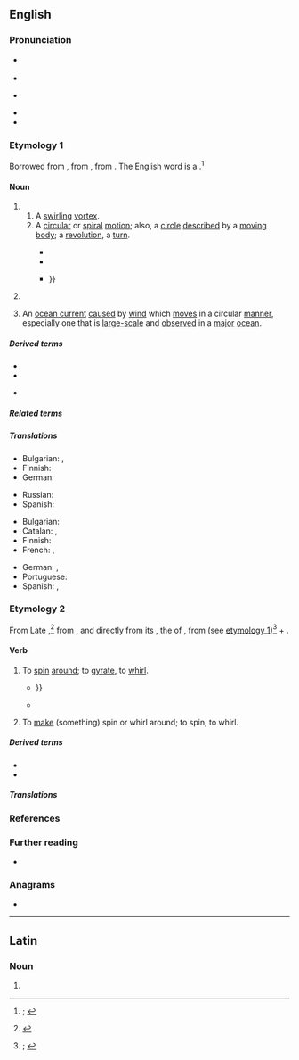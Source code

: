 ==English==
{{was wotd|2021|June|8}}

===Pronunciation===
{{multiple images
|direction = vertical
|image1 = Naruto whirlpool - Flickr - MShades.jpg
|caption1 = A gyre ''(sense 1.1)'' or [[whirlpool#Noun|whirlpool]], one of the {{w|Naruto whirlpools}} regularly seen in the {{w|Naruto Strait}}, [[Japan]].
|image2 = Oceanic gyres.png
|caption2 = A [[map#Noun|map]] [[show#Verb|showing]] the [[five]] [[major#Adjective|major]] [[oceanwide]] gyres ''(sense 3)''; from left to right, they are the [[Indian Ocean]], [[North Pacific]] and [[South Pacific]], and [[North Atlantic]] and [[South Atlantic]] gyres.
}}

* {{a|RP}} {{IPA|en|/d͡ʒaɪ.ə/}}
* {{audio|en|LL-Q1860 (eng)-Vealhurl-gyre.wav|Audio (Southern England)}}
* {{a|GA}} {{enPR|jīər}} {{IPA|en|/d͡ʒaɪ.ɚ/}}
* {{rhymes|en|aɪə(ɹ)|s=1}}
* {{hyphenation|en|gy|re}}

===Etymology 1===
{{root|en|ine-pro|*gew-}}
Borrowed from {{bor|en|la|gȳrus|t=circle; circular motion}}, from {{der|en|grc|γῦρος|t=circle; ring}}, from {{der|en|ine-pro|*gew-|t=to bend; to curve}}. The English word is a {{doublet|en|gyro|gyrus|nocap=1}}.<ref>{{R:OED Online|pos=n|id=82897|date=December 2020|nodot=1}}; {{R:Lexico|pos=n}}</ref>

====Noun====
{{en-noun}}

# {{lb|en|chiefly|literary|poetic}}
## A [[swirling#Adjective|swirling]] [[vortex]].
## A [[circular#Adjective|circular]] or [[spiral#Adjective|spiral]] [[motion#Noun|motion]]; also, a [[circle#Noun|circle]] [[describe]]d by a [[moving#Adjective|moving]] [[body]]; a [[revolution]], a [[turn#Noun|turn]].
##: {{synonyms|en|circuit|whirl}}
##* {{RQ:Dryden Fables|chapter=Meleager and Atalanta|page=112|passage=Quick, and more quick he ſpins in giddy '''Gires''', / Then falls, and in much Foam his Soul expires.}}
##* {{RQ:Browning Aurora Leigh|pages=176–177|pageref=176|passage=What is art, / But life upon the larger scale, the higher, / When, graduating up in a spiral line / Of still expanding and ascending '''gyres''', / It pushes toward the intense significance / Of all things, hungry for the Infinite? / Art's life,—and where we live, we suffer and toil.}}
##* {{RQ:Yeats Michael Robartes|poem=The Second Coming|page=19|passage=Turning and turning in the widening '''gyre''' / The falcon cannot hear the falconer; / Things fall apart; the centre cannot hold; / Mere anarchy is loosed upon the world, {{...}}}}
# {{lb|en|anatomy|zootomy|archaic}} {{synonym of|en|gyrus|t=a [[fold#Noun|fold]] or [[ridge#Noun|ridge]] on the [[cerebral cortex]] of the [[brain#Noun|brain]]}}
# {{lb|en|oceanography}} An [[ocean current]] [[cause#Verb|caused]] by [[wind#Noun|wind]] which [[move#Verb|moves]] in a circular [[manner]], especially one that is [[large-scale]] and [[observe]]d in a [[major#Adjective|major]] [[ocean]].

=====Derived terms=====
* {{l|en|gyral}}
* {{l|en|gyrally}}
* {{l|en|gyreful}} {{qualifier|obsolete|rare}}

=====Related terms=====
{{col3|en
|[[gyrant]] {{qualifier|rare}}
|gyrate
|gyration
|gyrator
|gyratory
|gyrectomy
|gyrencephalate
|gyro
|gyrus
}}

=====Translations=====
{{trans-top|swirling vortex}}
* Bulgarian: {{t+|bg|вихър|m}}, {{t+|bg|водовъртеж|m}}
* Finnish: {{t+|fi|pyörre}}
* German: {{t+|de|Strudel|m}}
{{trans-mid}}
* Russian: {{t+|ru|вихрь|m}}
* Spanish: {{t+|es|remolino|m}}
{{trans-bottom}}

{{trans-top|circular or spiral motion}}
{{trans-mid}}
{{trans-bottom}}

{{trans-see|circle described by a moving body|circuit|revolution}}
{{trans-see|''synonym of'' gyrus|gyrus}}

{{trans-top|ocean current caused by wind which moves in a circular manner}}
* Bulgarian: {{t|bg|кръговрат}}
* Catalan: {{t+|ca|gir|m}}, {{t|ca|gir oceànic|m}}
* Finnish: {{t+|fi|pyörre}}
* French: {{t+|fr|gyre|m}}, {{t|fr|gyre océanique|m}}
{{trans-mid}}
* German: {{t|de|ozeanischer Wirbel|m}}, {{t+|de|Wirbel|m}}
* Portuguese: {{t+|pt|giro|m}}
* Spanish: {{t+|es|giro|m}}, {{t|es|giro oceánico|m}}
{{trans-bottom}}

===Etymology 2===
From Late {{inh|en|enm|giren|t=to turn (something) away; to cause (something) to revolve or rotate; to travel in a circle}},<ref>{{R:MED Online|entry=ǧīren|pos=v|id=MED18636}}</ref> from {{der|en|fro|girer|t=to turn}}, and directly from its {{glossary|etymon}} {{der|en|la|gȳrāre}}, the {{glossary|present}} {{glossary|active}} {{glossary|infinitive}} of {{m|la|gȳrō|t=to turn in a circle, rotate; to circle or revolve around}}, from {{m|la|gȳrus|t=circle; circular motion}} (see [[#Etymology 1|etymology 1]])<ref>{{R:OED Online|pos=v|id=82898|date=December 2020|nodot=1}}; {{R:Lexico|pos=v}}</ref> + {{m|la|-ō|pos={{glossary|suffix}} forming regular first-{{glossary|conjugation}} {{glossary|verb}}s}}.

====Verb====
{{en-verb}} {{term-label|en|literary|poetic}}

# {{lb|en|intransitive}} To [[spin#Verb|spin]] [[around]]; to [[gyrate]], to [[whirl#Verb|whirl]].
#: {{synonyms|en|revolve|rotate}}
#* {{RQ:Drayton Minor Poems|poem=From Eclogue ij|pages=240–241|pageref=241|lines=4–8|passage=The host of heauenly beautyes moue, / Depainted in their proper stories, / As well the fixd as wandring glories, / Which from their proper orbes not goe, / Whether they '''gyre''' swift or slowe: {{...}}}}
#* {{RQ:Carroll Looking-Glass|chapter=Looking-glass House|page=21|passage={{w|Jabberwocky}}. / 'Twas brillig, and the slithy toves / Did '''gyre''' and gimble in the wa[b]e; / All mimsy were the borogoves, / And the mome raths outgrabe.}}
# {{lb|en|transitive|rare}} To [[make#Verb|make]] (something) spin or whirl around; to spin, to whirl.

=====Derived terms=====
* {{l|en|gyring|pos=adjective, noun}}
* {{l|en|gyringly}}

=====Translations=====
{{trans-see|to spin around|gyrate|whirl}}
{{trans-see|to make (something) spin or whirl around|spin|whirl}}

===References===
<references/>

===Further reading===
* {{pedia|ocean gyre}}

===Anagrams===
* {{anagrams|en|a=egry|-ergy|Grey|grey}}

----

==Latin==

===Noun===
{{la-noun-form|gȳre}}

# {{inflection of|la|gȳrus||voc|s}}